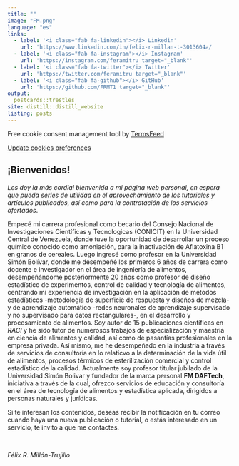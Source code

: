 ```yaml
---
title: ""
image: "FM.png"
language: "es"
links:
  - label: '<i class="fab fa-linkedin"></i> Linkedin'
    url: 'https://www.linkedin.com/in/felix-r-millan-t-3013604a/                      target="_blank"'
  - label: '<i class="fab fa-instagram"></i> Instagram'
    url: 'https://instagram.com/feramitru target="_blank"'
  - label: '<i class="fab fa-twitter"></i> Twitter'
    url: 'https://twitter.com/feramitru target="_blank"'
  - label: '<i class="fab fa-github"></i> GitHub'
    url: 'https://github.com/FRMT1 target="_blank"'
output:
  postcards::trestles
site: distill::distill_website
listing: posts
---
```

 
 
<!-- Google tag (gtag.js) -->
<script async src="https://www.googletagmanager.com/gtag/js?id=G-79ZMSKS60W"></script>
<script>
  window.dataLayer = window.dataLayer || [];
  function gtag(){dataLayer.push(arguments);}
  gtag('js', new Date());

  gtag('config', 'G-79ZMSKS60W');
</script>

<!-- Cookie Consent by TermsFeed https://www.TermsFeed.com -->
<script type="text/javascript" src="https://www.termsfeed.com/public/cookie-consent/4.1.0/cookie-consent.js" charset="UTF-8"></script>
<script type="text/javascript" charset="UTF-8">
document.addEventListener('DOMContentLoaded', function () {
cookieconsent.run({"notice_banner_type":"interstitial","consent_type":"implied","palette":"light","language":"es","page_load_consent_levels":["strictly-necessary","functionality","tracking","targeting"],"notice_banner_reject_button_hide":false,"preferences_center_close_button_hide":false,"page_refresh_confirmation_buttons":false,"website_name":"felixmillan.netlify.app"});
});
</script>

<noscript>Free cookie consent management tool by <a href="https://www.termsfeed.com/">TermsFeed</a></noscript>
<!-- End Cookie Consent by TermsFeed https://www.TermsFeed.com -->





<!-- Below is the link that users can use to open Preferences Center to change their preferences. Do not modify the ID parameter. Place it where appropriate, style it as needed. -->

<a href="#" id="open_preferences_center">Update cookies preferences</a>


## ¡Bienvenidos! 

*Les doy la más cordial bienvenida a mi página web personal, en espera que pueda serles de utilidad en el aprovechamiento de los tutoriales y artículos publicados, así como para la contratación de los servicios ofertados*.

Empecé mi carrera profesional como becario del Consejo Nacional de Investigaciones Científicas y Tecnologicas (CONICIT) en la Universidad Central de Venezuela, donde tuve la oportunidad de desarrollar un proceso químico conocido como amoniación, para la inactivación de Aflatoxina B1 en granos de cereales. Luego ingresé como profesor en la Universidad Simón Bolívar, donde me desempeñé los primeros 6 años de carrera como docente e investigador en el área de ingeniería de alimentos, desempeñándome posteriormente 20 años como profesor de diseño estadístico de experimentos, control de calidad y tecnología de alimentos, centrando mi experiencia de investigación en la aplicación de métodos estadísticos -metodología de superficie de respuesta y diseños de mezcla- y de aprendizaje automático -redes neuronales de aprendizaje supervisado y no supervisado para datos rectangulares-, en el desarrollo y procesamiento de alimentos. Soy autor de 15 publicaciones científicas en *RACI* y he sido tutor de numerosos trabajos de especialización y maestria en ciencia de alimentos y calidad, así como de pasantías profesionales en la empresa privada. Así mismo, me he desempeñado en la industria a través de servicios de consultoría en lo relaticvo a la determinación de la vida útil de alimentos, procesos térmicos de esterilización comercial y control estadístico de la calidad. Actualmente soy profesor titular jubilado de la Universidad Simón Bolivar y fundador de la marca personal **FM DAFTech**, iniciativa a través de la cual, ofrezco servicios de educación y consultoría en el área de tecnología de alimentos y estadística aplicada, dirigidos a personas naturales y jurídicas.

Si te interesan los contenidos, deseas recibir la notificación en tu correo cuando haya una nueva publicación o tutorial, o estás interesado en un servicio, te invito a que me contactes.

<br />

*Félix R. Millán-Trujillo*

<br />



